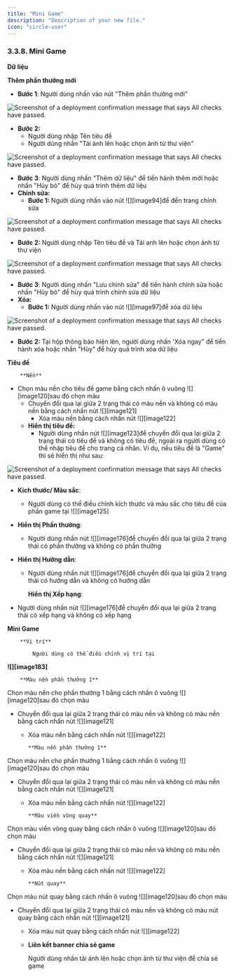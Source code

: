 ```yaml
---
title: "Mini Game"
description: "Description of your new file."
icon: "circle-user"
---
```

### **3.3.8. Mini Game** 

**Dữ liệu**

**Thêm phần thưởng mới**

* **Bước 1**: Người dùng nhấn vào nút "Thêm phần thưởng mới"

<Frame caption="Nút thêm mới  ">
  <img
    src="https://aimini-upload.sgp1.digitaloceanspaces.com/image192_09e92692a8.png"
    alt="Screenshot of a deployment confirmation message that says All checks have passed."
    style={{ borderRadius:"0.5rem" }}
    title=""
  />
</Frame>


  * **Bước 2:**  
    * Người dùng nhập Tên tiêu đề  
    * Người dùng nhấn "Tải ảnh lên hoặc chọn ảnh từ thư viện"   

<Frame caption="Thêm dữ liệu   ">
  <img
    src="https://aimini-upload.sgp1.digitaloceanspaces.com/image201_933df0ceda.png"
    alt="Screenshot of a deployment confirmation message that says All checks have passed."
    style={{ borderRadius:"0.5rem" }}
    title=""
  />
</Frame>

  * **Bước 3**: Người dùng nhấn "Thêm dữ liệu" để tiến hành thêm mới hoặc nhấn "Hủy bỏ" để hủy quá trình thêm dữ liệu  
* **Chỉnh sửa:**  
  * **Bước 1:** Người dùng nhấn vào nút ![][image94]để đến trang chỉnh sửa

<Frame caption="Nút chỉnh sửa  ">
  <img
    src="https://aimini-upload.sgp1.digitaloceanspaces.com/image142_0976d94b23.png"
    alt="Screenshot of a deployment confirmation message that says All checks have passed."
    style={{ borderRadius:"0.5rem" }}
    title=""
  />
</Frame>

  * **Bước 2:** Người dùng nhập Tên tiêu đề và Tải anh lên hoặc chọn ảnh từ thư viện

<Frame caption="Trang chỉnh sửa dữ liệu  ">
  <img
    src="https://aimini-upload.sgp1.digitaloceanspaces.com/image110_e312fd4909.png"
    alt="Screenshot of a deployment confirmation message that says All checks have passed."
    style={{ borderRadius:"0.5rem" }}
    title=""
  />
</Frame>


  * **Bước 3**: Người dùng nhấn "Lưu chỉnh sửa" để tiến hành chỉnh sửa hoặc nhấn "Hủy bỏ" để hủy quá trình chỉnh sửa dữ liệu  
* **Xóa:**  
  * **Bước 1:** Người dùng nhấn vào nút ![][image97]để xóa dữ liệu

<Frame caption="Nút xóa  ">
  <img
    src="https://aimini-upload.sgp1.digitaloceanspaces.com/image181_9e36f3ca69.png"
    alt="Screenshot of a deployment confirmation message that says All checks have passed."
    style={{ borderRadius:"0.5rem" }}
    title=""
  />
</Frame>

 
  * **Bước 2:** Tại hộp thông báo hiện lên, người dùng nhấn 'Xóa ngay" để tiến hành xóa hoặc nhấn "Hủy" để hủy quá trình xóa dữ liệu

**Tiêu đề**

		**Nền**

* Chọn màu nền cho tiêu đề game bằng cách nhấn ô vuông ![][image120]sau đó chọn màu  
  * Chuyển đổi qua lại giữa 2 trạng thái có màu nền và không có màu nền bằng cách nhấn nút ![][image121]  
    * Xóa màu nền bằng cách nhấn nút ![][image122]  
  * **Hiển thị tiêu đề:**  
    * Người dùng nhấn nút ![][image123]để chuyển đổi qua lại giữa 2 trạng thái có tiêu đề và không có tiêu đề, ngoài ra người dùng có thể nhập tiêu đề cho trang cá nhân. Ví dụ, nếu tiêu đề là "Game" thì sẽ hiển thị như sau:

<Frame caption="Tiêu đề game  ">
  <img
    src="https://aimini-upload.sgp1.digitaloceanspaces.com/image118_452003c521.png"
    alt="Screenshot of a deployment confirmation message that says All checks have passed."
    style={{ borderRadius:"0.5rem" }}
    title=""
  />
</Frame>


  * **Kích thước/ Màu sắc**:  
    * Người dùng có thể điều chỉnh kích thước và màu sắc cho tiêu đề của phần game tại ![][image125]  
  * **Hiển thị Phần thưởng**:  
    * Người dùng nhấn nút ![][image176]để chuyển đổi qua lại giữa 2 trạng thái có phần thưởng và không có phần thưởng  
  * **Hiển thị Hướng dẫn**:  
    * Người dùng nhấn nút ![][image176]để chuyển đổi qua lại giữa 2 trạng thái có hướng dẫn và không có hướng dẫn

		**Hiển thị Xếp hạng**:

* Người dùng nhấn nút ![][image176]để chuyển đổi qua lại giữa 2 trạng thái có xếp hạng và không có xếp hạng

**Mini Game**

		**Vị trí**

			Người dùng có thể điều chỉnh vị trí tại

**![][image183]**

		**Màu nền phần thưởng 1**

Chọn màu nền cho phần thưởng 1 bằng cách nhấn ô vuông ![][image120]sau đó chọn màu

* Chuyển đổi qua lại giữa 2 trạng thái có màu nền và không có màu nền bằng cách nhấn nút ![][image121]  
  * Xóa màu nền bằng cách nhấn nút ![][image122]

		**Màu nền phần thưởng 1**

Chọn màu nền cho phần thưởng 1 bằng cách nhấn ô vuông ![][image120]sau đó chọn màu

* Chuyển đổi qua lại giữa 2 trạng thái có màu nền và không có màu nền bằng cách nhấn nút ![][image121]  
  * Xóa màu nền bằng cách nhấn nút ![][image122]

		**Màu viền vòng quay**

Chọn màu viền vòng quay bằng cách nhấn ô vuông ![][image120]sau đó chọn màu

* Chuyển đổi qua lại giữa 2 trạng thái có màu nền và không có màu nền bằng cách nhấn nút ![][image121]  
  * Xóa màu nền bằng cách nhấn nút ![][image122]

		**Nút quay**

Chọn màu nút quay bằng cách nhấn ô vuông ![][image120]sau đó chọn màu

* Chuyển đổi qua lại giữa 2 trạng thái có màu nền và không có màu nút quay bằng cách nhấn nút ![][image121]  
  * Xóa màu nút quay bằng cách nhấn nút ![][image122]  
  * **Liên kết banner chia sẻ game** 

    Người dùng nhấn tải ảnh lên hoặc chọn ảnh từ thư viện để chia sẻ game
